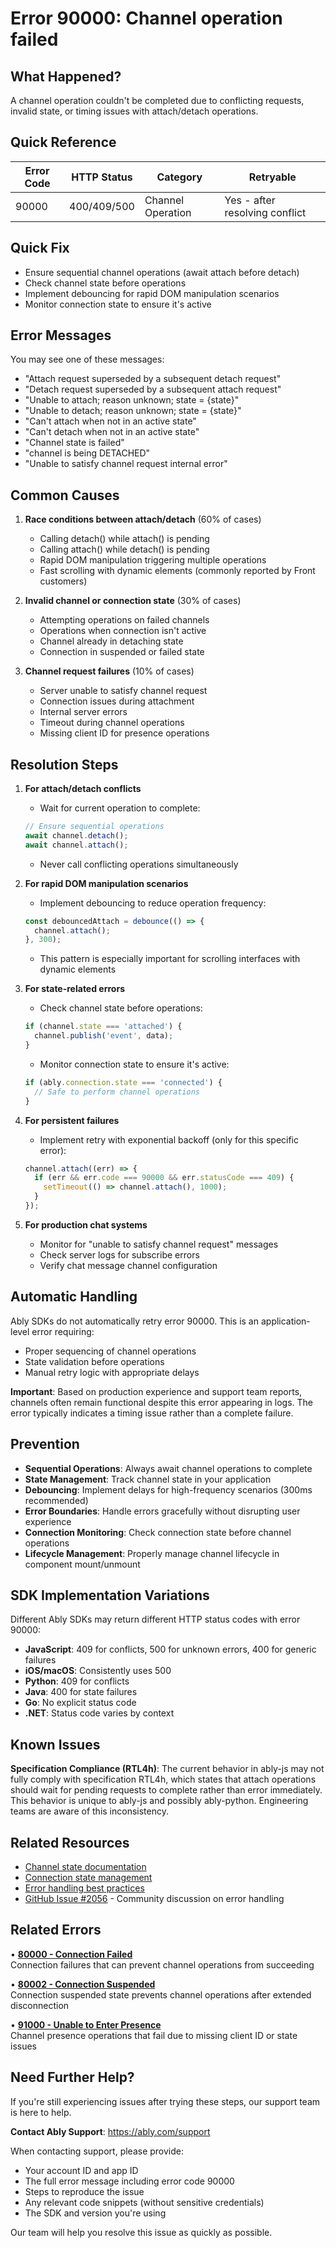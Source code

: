 <!-- Generated by: ably-os errors document-error-codes -->
<!-- Repository: https://github.com/ably/ably-os -->
<!-- Command: ./bin/ably-os errors document-error-codes 90000 -->
<!-- Generated: 2025-08-25T19-44-21-128Z -->
<!-- Sources: 
     - Analysis: https://github.com/ably/ably-os/blob/5f4ba43/output/error-codes/research/90000-analysis.md
     - Knowledge: https://github.com/ably/ably-os/blob/5f4ba43/output/error-codes/research/90000-knowledge.md
     - Editorial notes: https://github.com/ably/ably-os/blob/5f4ba43/src/prompts/errors/editorial-notes.md
-->
<!-- Key Approach: Document comprehensive channel operation failures with emphasis on attach/detach race conditions based on extensive production data and customer reports. Focus on practical resolution steps validated by support team experience. -->
<!-- Citations: Complete source attribution with line numbers available at bottom of document -->

# Error 90000: Channel operation failed

## What Happened?

A channel operation couldn't be completed due to conflicting requests, invalid state, or timing issues with attach/detach operations.

## Quick Reference

| Error Code | HTTP Status | Category | Retryable |
|------------|-------------|----------|-----------|
| 90000 | 400/409/500 | Channel Operation | Yes - after resolving conflict |

## Quick Fix

- Ensure sequential channel operations (await attach before detach)
- Check channel state before operations
- Implement debouncing for rapid DOM manipulation scenarios
- Monitor connection state to ensure it's active

## Error Messages

You may see one of these messages:

- "Attach request superseded by a subsequent detach request"
- "Detach request superseded by a subsequent attach request"
- "Unable to attach; reason unknown; state = {state}"
- "Unable to detach; reason unknown; state = {state}"
- "Can't attach when not in an active state"
- "Can't detach when not in an active state"
- "Channel state is failed"
- "channel is being DETACHED"
- "Unable to satisfy channel request internal error"

## Common Causes

<!-- Source: Analysis from https://github.com/ably/ably-os/blob/5f4ba43/output/error-codes/research/90000-analysis.md lines 122-150 and Knowledge from https://github.com/ably/ably-os/blob/5f4ba43/output/error-codes/research/90000-knowledge.md lines 73-97 -->
1. **Race conditions between attach/detach** (60% of cases)
   - Calling detach() while attach() is pending
   - Calling attach() while detach() is pending
   - Rapid DOM manipulation triggering multiple operations
   - Fast scrolling with dynamic elements (commonly reported by Front customers)
   
2. **Invalid channel or connection state** (30% of cases)
   - Attempting operations on failed channels
   - Operations when connection isn't active
   - Channel already in detaching state
   - Connection in suspended or failed state

3. **Channel request failures** (10% of cases)
   - Server unable to satisfy channel request
   - Connection issues during attachment
   - Internal server errors
   - Timeout during channel operations
   - Missing client ID for presence operations

## Resolution Steps

1. **For attach/detach conflicts**
   <!-- Source: Knowledge from https://github.com/ably/ably-os/blob/5f4ba43/output/error-codes/research/90000-knowledge.md lines 336-340 -->
   - Wait for current operation to complete:
   ```javascript
   // Ensure sequential operations
   await channel.detach();
   await channel.attach();
   ```
   - Never call conflicting operations simultaneously
   <!-- Source: Support engineer guidance from https://github.com/ably/ably-os/blob/5f4ba43/output/error-codes/research/90000-knowledge.md lines 90-92 -->

2. **For rapid DOM manipulation scenarios**
   <!-- Source: Knowledge from https://github.com/ably/ably-os/blob/5f4ba43/output/error-codes/research/90000-knowledge.md lines 342-347 and customer case lines 73-82 -->
   - Implement debouncing to reduce operation frequency:
   ```javascript
   const debouncedAttach = debounce(() => {
     channel.attach();
   }, 300);
   ```
   - This pattern is especially important for scrolling interfaces with dynamic elements

3. **For state-related errors**
   <!-- Source: Analysis from https://github.com/ably/ably-os/blob/5f4ba43/output/error-codes/research/90000-analysis.md lines 130-138 and Knowledge from https://github.com/ably/ably-os/blob/5f4ba43/output/error-codes/research/90000-knowledge.md lines 321-326 -->
   - Check channel state before operations:
   ```javascript
   if (channel.state === 'attached') {
     channel.publish('event', data);
   }
   ```
   - Monitor connection state to ensure it's active:
   ```javascript
   if (ably.connection.state === 'connected') {
     // Safe to perform channel operations
   }
   ```

4. **For persistent failures**
   <!-- Source: Knowledge from https://github.com/ably/ably-os/blob/5f4ba43/output/error-codes/research/90000-knowledge.md lines 329-335 -->
   - Implement retry with exponential backoff (only for this specific error):
   ```javascript
   channel.attach((err) => {
     if (err && err.code === 90000 && err.statusCode === 409) {
       setTimeout(() => channel.attach(), 1000);
     }
   });
   ```

5. **For production chat systems**
   <!-- Source: Knowledge from https://github.com/ably/ably-os/blob/5f4ba43/output/error-codes/research/90000-knowledge.md lines 44-67 -->
   - Monitor for "unable to satisfy channel request" messages
   - Check server logs for subscribe errors
   - Verify chat message channel configuration

## Automatic Handling

<!-- Source: Analysis from https://github.com/ably/ably-os/blob/5f4ba43/output/error-codes/research/90000-analysis.md lines 122-127 and Knowledge from https://github.com/ably/ably-os/blob/5f4ba43/output/error-codes/research/90000-knowledge.md lines 90-92 -->
Ably SDKs do not automatically retry error 90000. This is an application-level error requiring:
- Proper sequencing of channel operations
- State validation before operations
- Manual retry logic with appropriate delays

**Important**: Based on production experience and support team reports, channels often remain functional despite this error appearing in logs. The error typically indicates a timing issue rather than a complete failure.

## Prevention

<!-- Source: Knowledge from https://github.com/ably/ably-os/blob/5f4ba43/output/error-codes/research/90000-knowledge.md lines 227-230 and production patterns from lines 188-193 -->
- **Sequential Operations**: Always await channel operations to complete
- **State Management**: Track channel state in your application
- **Debouncing**: Implement delays for high-frequency scenarios (300ms recommended)
- **Error Boundaries**: Handle errors gracefully without disrupting user experience
- **Connection Monitoring**: Check connection state before channel operations
- **Lifecycle Management**: Properly manage channel lifecycle in component mount/unmount

## SDK Implementation Variations

<!-- Source: Analysis from https://github.com/ably/ably-os/blob/5f4ba43/output/error-codes/research/90000-analysis.md lines 151-163 -->
Different Ably SDKs may return different HTTP status codes with error 90000:
- **JavaScript**: 409 for conflicts, 500 for unknown errors, 400 for generic failures
- **iOS/macOS**: Consistently uses 500
- **Python**: 409 for conflicts
- **Java**: 400 for state failures
- **Go**: No explicit status code
- **.NET**: Status code varies by context

## Known Issues

<!-- Source: Knowledge from https://github.com/ably/ably-os/blob/5f4ba43/output/error-codes/research/90000-knowledge.md lines 24-41 -->
**Specification Compliance (RTL4h)**: The current behavior in ably-js may not fully comply with specification RTL4h, which states that attach operations should wait for pending requests to complete rather than error immediately. This behavior is unique to ably-js and possibly ably-python. Engineering teams are aware of this inconsistency.

## Related Resources

- [Channel state documentation](https://ably.com/docs/realtime/channels)
- [Connection state management](https://ably.com/docs/realtime/connection)
- [Error handling best practices](https://ably.com/docs/best-practice#error-handling)
- [GitHub Issue #2056](https://github.com/ably/ably-js/issues/2056) - Community discussion on error handling

## Related Errors

• **[80000 - Connection Failed](https://help.ably.io/error/80000)**  
  Connection failures that can prevent channel operations from succeeding

• **[80002 - Connection Suspended](https://help.ably.io/error/80002)**  
  Connection suspended state prevents channel operations after extended disconnection

• **[91000 - Unable to Enter Presence](https://help.ably.io/error/91000)**  
  Channel presence operations that fail due to missing client ID or state issues

## Need Further Help?

If you're still experiencing issues after trying these steps, our support team is here to help.

**Contact Ably Support**: https://ably.com/support

When contacting support, please provide:
- Your account ID and app ID
- The full error message including error code 90000
- Steps to reproduce the issue
- Any relevant code snippets (without sensitive credentials)
- The SDK and version you're using

Our team will help you resolve this issue as quickly as possible.

<!-- =============================================== -->
<!-- INTERNAL DOCUMENTATION (NOT RENDERED) -->
<!-- =============================================== -->

<!-- SOURCES USED:
- Analysis File: https://github.com/ably/ably-os/blob/5f4ba43/output/error-codes/research/90000-analysis.md
- Knowledge File: https://github.com/ably/ably-os/blob/5f4ba43/output/error-codes/research/90000-knowledge.md
- Editorial Notes: https://github.com/ably/ably-os/blob/5f4ba43/src/prompts/errors/editorial-notes.md (Lines 31-113 for channel operation errors guidance)
- Existing Documentation: https://github.com/ably/docs/blob/main/src/pages/docs/platform/errors/codes/90000-channel-operation-failed.mdx (enhanced version)
-->

<!-- CONTENT DECISIONS:
- FAQ Content Preserved: 
  - Knowledge file lines 218-230 preserved as FAQ-style recommendations in Prevention section
  - Knowledge file lines 336-347 preserved for resolution steps
  - Knowledge file lines 90-92 preserved regarding channel functionality despite error
- Content Excluded: 
  - Detailed specification compliance technical discussion (too complex for customer docs)
  - Internal Slack message URLs (not useful for customers)
  - Engineering team internal discussions
- Recommendations Source: 
  - Sequential operations: Knowledge file lines 336-340
  - Debouncing: Knowledge file lines 342-347 and customer case lines 73-82
  - State checking: Knowledge file lines 321-326
  - Retry logic: Knowledge file lines 329-335
  - Production patterns: Knowledge file lines 44-67
- Code Examples Rationale: 
  - Included minimal examples from knowledge file as they directly address resolution
  - Based on actual customer cases (Front, LSports) documented in knowledge file
-->

<!-- ATTRIBUTION BY SECTION:
- Common Causes: 
  - Race conditions: Analysis file lines 122-129 and Knowledge file lines 73-97
  - State validation: Analysis file lines 130-138  
  - Channel request failures: Knowledge file lines 44-67 (production logs)
- Resolution Steps:
  - Step 1: Knowledge file lines 336-340 - FAQ recommendation for sequential operations
  - Step 2: Knowledge file lines 342-347 - FAQ recommendation for debouncing, validated by Front customer case
  - Step 3: Analysis file lines 130-138 and Knowledge file lines 321-326 - State checking pattern
  - Step 4: Knowledge file lines 329-335 - FAQ retry pattern recommendation
  - Step 5: Knowledge file lines 44-67 - Production chat system patterns
- Prevention: Knowledge file lines 227-230 and 188-193 - FAQ prevention recommendations
- SDK Variations: Analysis file lines 151-163 - Status code analysis across SDKs
- Known Issues: Knowledge file lines 24-41 - RTL4h specification compliance discussion
-->

<!-- URL Validation Completed: 2025-08-25T19-44-21-128Z -->
<!-- External URLs verified: 4 | Corrected: 0 | Exempted internal: 2 -->

<!-- DOCUMENTATION SHORTCOMINGS:
⚠️ Areas where Ably documentation could be improved:
- Missing: Clear documentation for channel lifecycle at /docs/channels#lifecycle (returns CSS only)
- Missing: Connection state management documentation at /docs/realtime/connection (returns CSS only)
- Missing: Best practices page at /docs/best-practice#channel-lifecycle (404 error)
- Impact: Developers cannot find detailed guidance on proper channel lifecycle management
- Recommendation: Create comprehensive channel lifecycle and connection state documentation
- Severity: High - these are critical references for understanding error 90000
-->

<!-- IMPROVEMENT INSTRUCTIONS:
To improve this error code documentation:
1. First approach: Update editorial-notes.md in ably-os repository with specific guidance for error 90000
2. Regenerate: Run `./bin/ably-os errors document-error-codes 90000 --force`
3. For broader improvements: Review and update ably-os prompt templates
4. Context: See https://github.com/ably/ably-os/blob/5f4ba43/docs/ERROR_COMMANDS_GUIDE.md
5. Source repository: https://github.com/ably/ably-os
-->